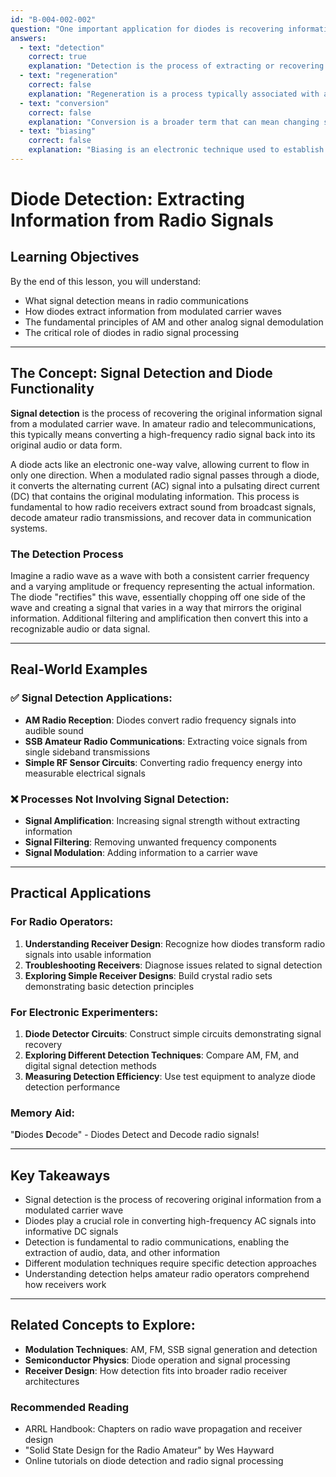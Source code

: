 ```yaml
---
id: "B-004-002-002"
question: "One important application for diodes is recovering information from transmitted signals. This is referred to as:"
answers:
  - text: "detection"
    correct: true
    explanation: "Detection is the process of extracting or recovering the original modulating signal (like audio or data) from a modulated carrier wave. In radio communications, diodes play a crucial role in this process by converting high-frequency alternating current (AC) signals into direct current (DC) that can be interpreted as the original transmitted information. This fundamental process is essential in AM and other analog modulation schemes for converting radio signals back into usable audio or data signals."
  - text: "regeneration"
    correct: false
    explanation: "Regeneration is a process typically associated with amplifying and reshaping digital signals to restore their original quality over long transmission distances. While important in digital communications, it's not the specific term used to describe how diodes extract information from transmitted signals. Regeneration focuses on signal restoration, not initial information recovery."
  - text: "conversion"
    correct: false
    explanation: "Conversion is a broader term that can mean changing signals between different forms, but it doesn't specifically describe the process of extracting information from a transmitted signal. While diodes can be involved in signal conversion, this term is too general to describe the specific radio reception process of recovering modulating information."
  - text: "biasing"
    correct: false
    explanation: "Biasing is an electronic technique used to establish a specific operating point for active electronic components like transistors, ensuring they operate in their most linear or most efficient region. While important in electronic circuit design, biasing does not refer to the process of recovering information from transmitted signals."
---
```


# Diode Detection: Extracting Information from Radio Signals

## Learning Objectives
By the end of this lesson, you will understand:
- What signal detection means in radio communications
- How diodes extract information from modulated carrier waves
- The fundamental principles of AM and other analog signal demodulation
- The critical role of diodes in radio signal processing

---

## The Concept: Signal Detection and Diode Functionality

**Signal detection** is the process of recovering the original information signal from a modulated carrier wave. In amateur radio and telecommunications, this typically means converting a high-frequency radio signal back into its original audio or data form.

A diode acts like an electronic one-way valve, allowing current to flow in only one direction. When a modulated radio signal passes through a diode, it converts the alternating current (AC) signal into a pulsating direct current (DC) that contains the original modulating information. This process is fundamental to how radio receivers extract sound from broadcast signals, decode amateur radio transmissions, and recover data in communication systems.

### The Detection Process

Imagine a radio wave as a wave with both a consistent carrier frequency and a varying amplitude or frequency representing the actual information. The diode "rectifies" this wave, essentially chopping off one side of the wave and creating a signal that varies in a way that mirrors the original information. Additional filtering and amplification then convert this into a recognizable audio or data signal.

---

## Real-World Examples

### ✅ Signal Detection Applications:
- **AM Radio Reception**: Diodes convert radio frequency signals into audible sound
- **SSB Amateur Radio Communications**: Extracting voice signals from single sideband transmissions
- **Simple RF Sensor Circuits**: Converting radio frequency energy into measurable electrical signals

### ❌ Processes Not Involving Signal Detection:
- **Signal Amplification**: Increasing signal strength without extracting information
- **Signal Filtering**: Removing unwanted frequency components
- **Signal Modulation**: Adding information to a carrier wave

---

## Practical Applications

### For Radio Operators:
1. **Understanding Receiver Design**: Recognize how diodes transform radio signals into usable information
2. **Troubleshooting Receivers**: Diagnose issues related to signal detection
3. **Exploring Simple Receiver Designs**: Build crystal radio sets demonstrating basic detection principles

### For Electronic Experimenters:
1. **Diode Detector Circuits**: Construct simple circuits demonstrating signal recovery
2. **Exploring Different Detection Techniques**: Compare AM, FM, and digital signal detection methods
3. **Measuring Detection Efficiency**: Use test equipment to analyze diode detection performance

### Memory Aid:
"**D**iodes **D**ecode" - Diodes Detect and Decode radio signals!

---

## Key Takeaways

- Signal detection is the process of recovering original information from a modulated carrier wave
- Diodes play a crucial role in converting high-frequency AC signals into informative DC signals
- Detection is fundamental to radio communications, enabling the extraction of audio, data, and other information
- Different modulation techniques require specific detection approaches
- Understanding detection helps amateur radio operators comprehend how receivers work

---

## Related Concepts to Explore:
- **Modulation Techniques**: AM, FM, SSB signal generation and detection
- **Semiconductor Physics**: Diode operation and signal processing
- **Receiver Design**: How detection fits into broader radio receiver architectures

### Recommended Reading
- ARRL Handbook: Chapters on radio wave propagation and receiver design
- "Solid State Design for the Radio Amateur" by Wes Hayward
- Online tutorials on diode detection and radio signal processing